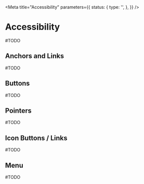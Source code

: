 
<Meta
    title="Accessibility"
    parameters={{
        status: {
            type: '',
        },
    }}
/>

# Accessibility

#TODO

## Anchors and Links

#TODO

## Buttons

#TODO

## Pointers

#TODO

## Icon Buttons / Links

#TODO

## Menu

#TODO
